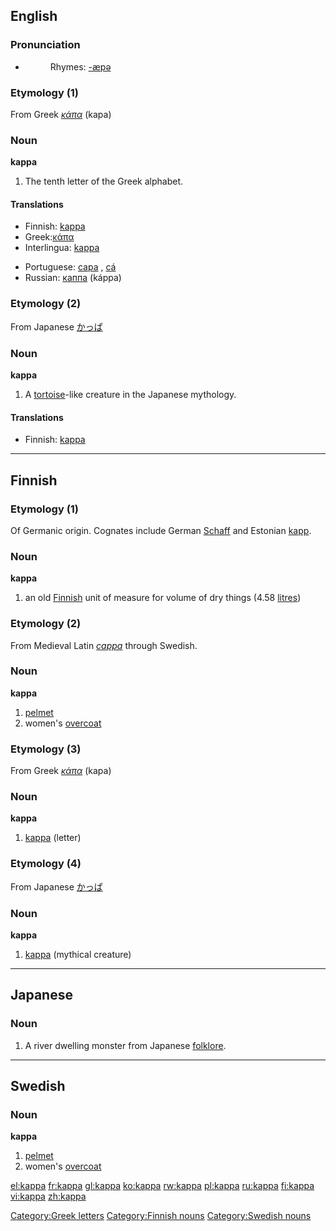 ==English==

===Pronunciation===
*{{audio|en-us-kappa.ogg|Audio (US)}}
*:Rhymes: [[Rhymes:English:-æpə|-æpə]]

===Etymology (1)===
From Greek ''[[κάπα]]'' (kapa)

===Noun===
'''kappa'''

# The tenth letter of the Greek alphabet.

====Translations====
{{trans-top|Greek letter}}
*Finnish: [[#Finnish|kappa]]
*Greek:[[κάπα]] {{n}}
*Interlingua: [[#Interlingua|kappa]]
{{trans-mid}}
*Portuguese: [[capa]] {{m}}, [[cá]] {{m}}
*Russian: [[каппа]] (káppa) {{f}}
{{trans-bottom}}

===Etymology (2)===
From Japanese [[かっぱ]]

===Noun===
'''kappa'''
{{wikipediapar|Kappa (folklore)}}
# A [[tortoise]]-like creature in the Japanese mythology.

====Translations====
{{trans-top|mythical creature}}
*Finnish: [[#Finnish|kappa]]
{{trans-mid}}
{{trans-bottom}}

----

==Finnish==
===Etymology (1)===
Of Germanic origin. Cognates include German [[Schaff]] and Estonian [[kapp]].

===Noun===
'''kappa'''

#an old [[Finnish]] unit of measure for volume of dry things (4.58 [[litre]]s)

===Etymology (2)===
From Medieval Latin ''[[cappa]]'' through Swedish.

===Noun===
'''kappa'''

#[[pelmet]]
#women's [[overcoat]]

===Etymology (3)===
From Greek ''[[κάπα]]'' (kapa)

===Noun===
'''kappa'''

#[[#English|kappa]] (letter)

===Etymology (4)===
From Japanese [[かっぱ]]

===Noun===
'''kappa'''

#[[#English|kappa]] (mythical creature)


----

==Japanese==
{{wikipedia|kappa (mythical creature)}}

===Noun===
{{ja-noun|r|hira=かっぱ}}

# A river dwelling monster from Japanese [[folklore]].

----

==Swedish==
{{sv-noun-reg-or|kapp}}
===Noun===
'''kappa'''

#[[pelmet]]
#women's [[overcoat]]

[[Category:Greek letters]]
[[Category:Finnish nouns]]
[[Category:Swedish nouns]]

[[el:kappa]]
[[fr:kappa]]
[[gl:kappa]]
[[ko:kappa]]
[[rw:kappa]]
[[pl:kappa]]
[[ru:kappa]]
[[fi:kappa]]
[[vi:kappa]]
[[zh:kappa]]
